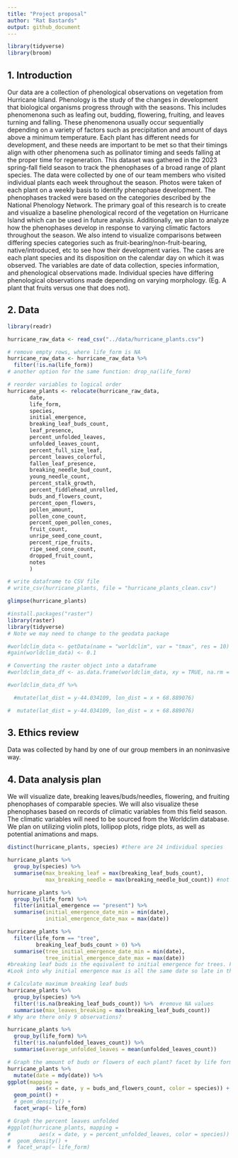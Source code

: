 ```yaml
---
title: "Project proposal"
author: "Rat Bastards"
output: github_document
---
```


```r
library(tidyverse)
library(broom)
```

## 1. Introduction

Our data are a collection of phenological observations on vegetation from Hurricane Island. Phenology is the study of the changes in development that biological organisms progress through with the seasons. This includes phenomenona such as leafing out, budding, flowering, fruiting, and leaves turning and falling. These phenomenona usually occur sequentially depending on a variety of factors such as precipitation and amount of days above a minimum temperature. Each plant has different needs for development, and these needs are important to be met so that their timings align with other phenomena such as pollinator timing and seeds falling at the proper time for regeneration. This dataset was gathered in the 2023 spring-fall field season to track the phenophases of a broad range of plant species. The data were collected by one of our team members who visited individual plants each week throughout the season. Photos were taken of each plant on a weekly basis to identify phenophase development. The phenophases tracked were based on the categories described by the National Phenology Network. The primary goal of this research is to create and visualize a baseline phenological record of the vegetation on Hurricane Island which can be used in future analysis. Additionally, we plan to analyze how the phenophases develop in response to varying climatic factors throughout the season. We also intend to visualize comparisons between differing species categories such as fruit-bearing/non-fruit-bearing, native/introduced, etc to see how their development varies. The cases are each plant species and its disposition on the calendar day on which it was observed. The variables are date of data collection, species information, and phenological observations made. Individual species have differing phenological observations made depending on varying morphology. (Eg. A plant that fruits versus one that does not).


## 2. Data

```r
library(readr)

hurricane_raw_data <- read_csv("../data/hurricane_plants.csv")

# remove empty rows, where life_form is NA 
hurricane_raw_data <- hurricane_raw_data %>% 
  filter(!is.na(life_form))
# another option for the same function: drop_na(life_form)

# reorder variables to logical order
hurricane_plants <- relocate(hurricane_raw_data, 
       date, 
       life_form, 
       species, 
       initial_emergence,
       breaking_leaf_buds_count,
       leaf_presence,
       percent_unfolded_leaves,
       unfolded_leaves_count,
       percent_full_size_leaf,
       percent_leaves_colorful,
       fallen_leaf_presence,
       breaking_needle_bud_count,
       young_needle_count,
       percent_stalk_growth,
       percent_fiddlehead_unrolled,
       buds_and_flowers_count,
       percent_open_flowers,
       pollen_amount,
       pollen_cone_count,
       percent_open_pollen_cones,
       fruit_count,
       unripe_seed_cone_count, 
       percent_ripe_fruits,
       ripe_seed_cone_count,
       dropped_fruit_count,
       notes
       )

# write dataframe to CSV file
# write_csv(hurricane_plants, file = "hurricane_plants_clean.csv")

glimpse(hurricane_plants)
```

```r
#install.packages("raster")
library(raster)
library(tidyverse)
# Note we may need to change to the geodata package
```


```r
#worldclim_data <- getData(name = "worldclim", var = "tmax", res = 10)
#gain(worldclim_data) <- 0.1

# Converting the raster object into a dataframe
#worldclim_data_df <- as.data.frame(worldclim_data, xy = TRUE, na.rm = TRUE)

#worldclim_data_df %>%

  #mutate(lat_dist = y-44.034109, lon_dist = x + 68.889076)

#  mutate(lat_dist = y-44.034109, lon_dist = x + 68.889076)

```

## 3. Ethics review
Data was collected by hand by one of our group members in an noninvasive way.

## 4. Data analysis plan

We will visualize date, breaking leaves/buds/needles, flowering, and fruiting phenophases of comparable species. We will also visualize these phenophases based on records of climatic variables from this field season. The climatic variables will need to be sourced from the Worldclim database. We plan on utilizing violin plots, lollipop plots, ridge plots, as well as potential animations and maps.
```r
distinct(hurricane_plants, species) #there are 24 individual species
```

```r
hurricane_plants %>%
  group_by(species) %>%
  summarise(max_breaking_leaf = max(breaking_leaf_buds_count),
            max_breaking_needle = max(breaking_needle_bud_count)) #not returning breaking needle count for the red spruce. Something wrong with dataset?
```

```r
hurricane_plants %>%
  group_by(life_form) %>%
  filter(initial_emergence == "present") %>%
  summarise(initial_emergence_date_min = min(date),
            initial_emergence_date_max = max(date))

hurricane_plants %>%
  filter(life_form == "tree",
         breaking_leaf_buds_count > 0) %>%
  summarise(tree_initial_emergence_date_min = min(date),
            tree_initial_emergence_date_max = max(date))
#breaking leaf buds is the equivalent to initial emergence for trees. Figure out how to combine them into the same table?
#Look into why initial emergence max is all the same date so late in the season/if we even need initial emergence max
```
```r
# Calculate maximum breaking leaf buds
hurricane_plants %>%
  group_by(species) %>%
  filter(!is.na(breaking_leaf_buds_count)) %>%  #remove NA values
  summarise(max_leaves_breaking = max(breaking_leaf_buds_count)) 
# Why are there only 9 observations?

hurricane_plants %>%
  group_by(life_form) %>%
  filter(!is.na(unfolded_leaves_count)) %>%
  summarise(average_unfolded_leaves = mean(unfolded_leaves_count)) 
```


```r
# Graph the amount of buds or flowers of each plant? facet by life form?
hurricane_plants %>%
  mutate(date = mdy(date)) %>%
ggplot(mapping = 
         aes(x = date, y = buds_and_flowers_count, color = species)) +
  geom_point() +
  # geom_density() +
  facet_wrap(~ life_form)
```


```r
# Graph the percent leaves unfolded 
#ggplot(hurricane_plants, mapping = 
#         aes(x = date, y = percent_unfolded_leaves, color = species)) +
#  geom_density() +
#  facet_wrap(~ life_form)
```

